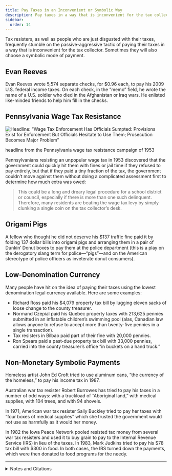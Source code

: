 ```yaml
---
title: Pay Taxes in an Inconvenient or Symbolic Way
description: Pay taxes in a way that is inconvenient for the tax collector, or in a way that makes a point.
sidebar:
  order: 14
---
```


Tax resisters, as well as people who are just disgusted with their taxes, frequently stumble on the passive-aggressive tactic of paying their taxes in a way that is inconvenient for the tax collector.
Sometimes they will also choose a symbolic mode of payment.

## <Badge text="Example" size="medium" /> Evan Reeves

Evan Reeves wrote 5,574 separate checks, for $0.96 each, to pay his 2009 U.S. federal income taxes.
On each check, in the “memo” field, he wrote the name of a U.S. soldier who died in the Afghanistan or Iraq wars.
He enlisted like-minded friends to help him fill in the checks.

## <Badge text="Example" size="medium" /> Pennsylvania Wage Tax Resistance

![Headline: “Wage Tax Enforcement Has Officials Sumpted: Provisions Exist for Enforcement But Officials Hesitate to Use Them; Prosecution Becomes Major Problem”](../../../assets/wage-tax-enforcement.gif)
<figcaption>headline from the Pennsylvania wage tax resistance campaign of 1953</figcaption>

Pennsylvanians resisting an unpopular wage tax in 1953 discovered that the government could quickly hit them with fines or jail time if they refused to pay entirely, but that if they paid a tiny fraction of the tax, the government couldn’t move against them without doing a complicated assessment first to determine how much extra was owed:

> This could be a long and dreary legal procedure for a school district or council, especially if there is more than one such delinquent.
> Therefore, many residents are beating the wage tax levy by simply clunking a single coin on the tax collector’s desk.

## <Badge text="Example" size="medium" /> Origami Pigs

A fellow who thought he did not deserve his $137 traffic fine paid it by folding 137 dollar bills into origami pigs and arranging them in a pair of Dunkin’ Donut boxes to pay them at the police department (this is a play on the derogatory slang term for police—“pigs”—and on the American stereotype of police officers as inveterate donut consumers).

## <Badge text="Examples" size="medium" /> Low-Denomination Currency

Many people have hit on the idea of paying their taxes using the lowest denomination legal currency available.
Here are some examples:

* Richard Ross paid his $4,079 property tax bill by lugging eleven sacks of loose change to the county treasurer.
* Normand Czepial paid his Quebec property taxes with 213,625 pennies submitted in an inflatable children’s swimming pool (alas, Canadian law allows anyone to refuse to accept more than twenty-five pennies in a single transaction).
* Tax resisters in Bilbao paid part of their fine with 20,000 pennies.
* Ron Spears paid a past-due property tax bill with 33,000 pennies, carried into the county treasurer’s office “in buckets on a hand truck.”

## <Badge text="Examples" size="medium" /> Non-Monetary Symbolic Payments

Homeless artist John Ed Croft tried to use aluminum cans, “the currency of the homeless,” to pay his income tax in 1987.

Australian war tax resister Robert Burrowes has tried to pay his taxes in a number of odd ways: with a truckload of “Aboriginal land,” with medical supplies, with 104 trees, and with 94 shovels.

In 1971, American war tax resister Sally Buckley tried to pay her taxes with “four boxes of medical supplies” which she trusted the government would not use as harmfully as it would her money.

In 1982 the Iowa Peace Network pooled resisted tax money from several war tax resisters and used it to buy grain to pay to the Internal Revenue Service (IRS) in lieu of the taxes.
In 1983, Mark Judkins tried to pay his $78 tax bill with $300 in food.
In both cases, the IRS turned down the payments, which were then donated to food programs for the needy.

<hr />

<details>
<summary>Notes and Citations</summary>

* “Wage Tax Enforcement Has Officials Stumped” Wilkes-Barre, Pennsylvania <i>Sunday Independent</i> 15 March 1953, p. D9
* Pierce, Jacob “Tax Machine: A Portlander protests America’s wars one small IRS check at a time” <i>Willamette Week</i> 17 November 2010
* “Man Pays $137 Traffic Ticket With 137 Origami Pigs In Donut Boxes” <i>The Huffington Post</i> 12 September 2012
* “Tax protest: $4,000 bill paid in coins” <i>Associated Press</i> 18 February 2009
* “Man tries to pay tax with 200,000 pennies” <i>Toronto Sun</i> (QMI) 15 July 2010
* “Left Bank Collectives in Bilbao denounce ‘alarming and exorbitant’ military spending” <i>Deia</i> 29 June 2009
* Swift, Mary “Pennies used to protest tax bill” <i>Daily Record</i> 26 August 2010
* Hedemann, Ed War <i>Tax Resistance: A Guide to Withholding Your Support from the Military</i>, 5th ed. (2003) pp. 60, 80–81
* “IRS Refuses Goods For Tax Payment” Associated Press dispatch as found in the <i>Schenectady Gazette</i> 16 April 1971
* “World of Friends: A Public Witness for Peace” <i>Friends Journal</i> 1 April 1982, p. 17
* “World of Friends: Payment of Food as Taxes” <i>Friends Journal</i> 15 December 1983, p. 23

</details>
